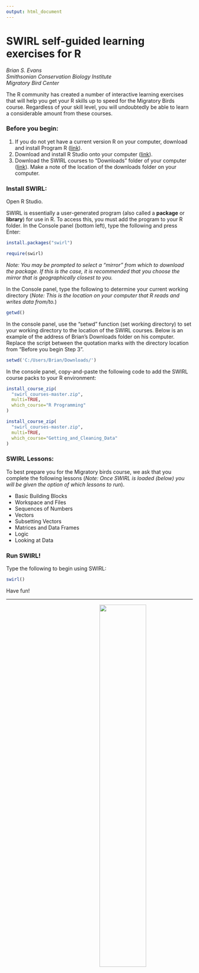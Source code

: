 ```yaml
---
output: html_document
---
```


# SWIRL self-guided learning exercises for R
_Brian S. Evans  
Smithsonian Conservation Biology Institute  
Migratory Bird Center_

The R community has created a number of interactive learning exercises that will help you get your R skills up to speed for the Migratory Birds course. Regardless of your skill level, you will undoubtedly be able to learn a considerable amount from these courses. 

### Before you begin: 

1. If you do not yet have a current version R on your computer, download and install Program R ([link](https://cran.r-project.org/)).
2. Download and install R Studio onto your computer ([link](https://www.rstudio.com/products/rstudio/download/)).
3. Download the SWIRL courses to "Downloads" folder of your computer ([link](https://github.com/swirldev/swirl_courses/archive/master.zip)). Make a note of the location of the downloads folder on your computer.

### Install SWIRL:

Open R Studio.

SWIRL is essentially a user-generated program (also called a **package** or **library**) for use in R. To access this, you must add the program to your R folder. In the Console panel (bottom left), type the following and press Enter:

```r
install.packages("swirl")

require(swirl)
```
_Note: You may be prompted to select a "mirror" from which to download the package. If this is the case, it is recommended that you choose the mirror that is geographically closest to you._

In the Console panel, type the following to determine your current working directory (_Note: This is the location on your computer that R reads and writes data from/to._)

```r
getwd()
```

In the console panel, use the "setwd" function (set working directory) to set your working directory to the location of the SWIRL courses. Below is an example of the address of Brian's Downloads folder on his computer. Replace the script between the quotation marks with the directory location from "Before you begin Step 3".

```r
setwd('C:/Users/Brian/Downloads/')
```

In the console panel, copy-and-paste the following code to add the SWIRL course packs to your R environment:

```r
install_course_zip(
  "swirl_courses-master.zip", 
  multi=TRUE, 
  which_course="R Programming"
)

install_course_zip(
  "swirl_courses-master.zip", 
  multi=TRUE,
  which_course="Getting_and_Cleaning_Data"
)
```
### SWIRL Lessons:

To best prepare you for the Migratory birds course, we ask that you complete the following lessons (_Note: Once SWIRL is loaded (below) you will be given the option of which lessons to run_). 

<ul>
<li>Basic Building Blocks</li>
<li>Workspace and Files</li>
<li>Sequences of Numbers</li>
<li>Vectors</li>               
<li>Subsetting Vectors</li>
<li>Matrices and Data Frames</li>
<li>Logic</li>                   
<li>Looking at Data</li>
</ul>
    

### Run SWIRL!

Type the following to begin using SWIRL:

```r
swirl()
```

Have fun!

----

<img style="float: right; margin: 0px 0px 15px 15px" src="images/nzpLogoSideways2.png" width="50%" />

